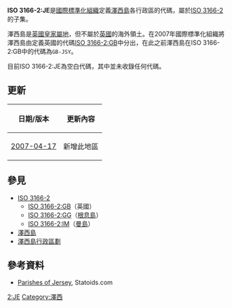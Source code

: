 {{noteTA
|G1=地名
}}

'''ISO 3166-2:JE'''是[[國際標準化組織|國際標準化組織]]定義[[澤西島|澤西島]]各行政區的代碼，屬於[[ISO_3166-2|ISO 3166-2]]的子集。

澤西島是[[英國皇家屬地|英國皇家屬地]]，但不屬於[[英國|英國]]的海外領土。在2007年國際標準化組織將澤西島由定義英國的代碼[[ISO_3166-2:GB|ISO 3166-2:GB]]中分出，在此之前澤西島在ISO 3166-2:GB中的代碼為<code>GB-JSY</code>。

目前ISO 3166-2:JE為空白代碼，其中並未收錄任何代碼。

==更新==
{| class="wikitable"
|-
! 日期/版本 !! 更新內容
|-
| [[ISO_3166-2:2007-04-17|2007-04-17]]
| 新增此地區
|}

==參見==
* [[ISO_3166-2|ISO 3166-2]]
** [[ISO_3166-2:GB|ISO 3166-2:GB]]（英國）
** [[ISO_3166-2:GG|ISO 3166-2:GG]]（[[根息島|根息島]]）
** [[ISO_3166-2:IM|ISO 3166-2:IM]]（[[曼島|曼島]]）
* [[澤西島|澤西島]]
* [[澤西島行政區劃|澤西島行政區劃]]

==參考資料==
* [http://www.statoids.com/uje.html Parishes of Jersey]{{Wayback|url=http://www.statoids.com/uje.html |date=20130603213908 }}, Statoids.com
{{ISO 3166}}
[[Category:ISO_3166|2:JE]]
[[Category:澤西|Category:澤西]]